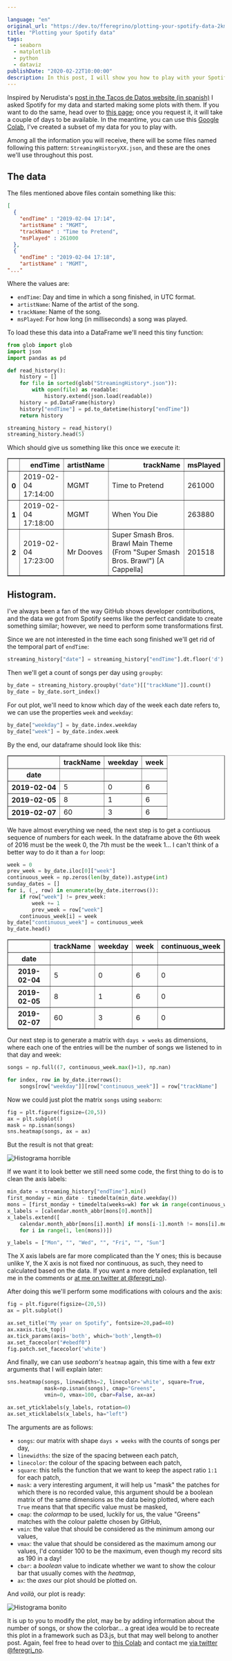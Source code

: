 ```yaml
---

language: "en"
original_url: "https://dev.to/fferegrino/plotting-your-spotify-data-2km8"
title: "Plotting your Spotify data"
tags: 
  - seaborn
  - matplotlib
  - python
  - dataviz
publishDate: "2020-02-22T10:00:00"
description: In this post, I will show you how to play with your Spotify listening data; we will copy a beautiful plot inspired by GitHub.
---
```


Inspired by Nerudista's [post in the Tacos de Datos website (in spanish)](https://tacosdedatos.com/dueno-de-mis-datos-spotify) I asked Spotify for my data and started making some plots with them. If you want to do the same, head over to [this page](https://www.spotify.com/es/account/privacy/); once you request it, it will take a couple of days to be available. In the meantime, you can use this [Google Colab]((https://colab.research.google.com/drive/1dnjCKGllq5v1iEUuoQxbROMG0IXfgoiG)), I've created a subset of my data for you to play with.

Among all the information you will receive, there will be some files named following this pattern: `StreamingHistoryXX.json`, and these are the ones we'll use throughout this post.

## The data 

The files mentioned above files contain something like this:


```json
[
  {
    "endTime" : "2019-02-04 17:14",
    "artistName" : "MGMT",
    "trackName" : "Time to Pretend",
    "msPlayed" : 261000
  },
  {
    "endTime" : "2019-02-04 17:18",
    "artistName" : "MGMT",
"..." 
```  

Where the values are: 

 - `endTime`: Day and time in which a song finished, in UTC format.  
 - `artistName`: Name of the artist of the song.  
 - `trackName`: Name of the song.  
 - `msPlayed`: For how long (in milliseconds) a song was played.  

To load these this data into a DataFrame we'll need this tiny function:

```python
from glob import glob
import json
import pandas as pd

def read_history():
    history = []
    for file in sorted(glob("StreamingHistory*.json")):
        with open(file) as readable:
            history.extend(json.load(readable))
    history = pd.DataFrame(history)
    history["endTime"] = pd.to_datetime(history["endTime"])
    return history

streaming_history = read_history()
streaming_history.head(5)
```

Which should give us something like this once we execute it:  

<table border="1" class="dataframe">
  <thead>
    <tr style="text-align: right;">
      <th></th>
      <th>endTime</th>
      <th>artistName</th>
      <th>trackName</th>
      <th>msPlayed</th>
    </tr>
  </thead>
  <tbody>
    <tr>
      <th>0</th>
      <td>2019-02-04 17:14:00</td>
      <td>MGMT</td>
      <td>Time to Pretend</td>
      <td>261000</td>
    </tr>
    <tr>
      <th>1</th>
      <td>2019-02-04 17:18:00</td>
      <td>MGMT</td>
      <td>When You Die</td>
      <td>263880</td>
    </tr>
    <tr>
      <th>2</th>
      <td>2019-02-04 17:23:00</td>
      <td>Mr Dooves</td>
      <td>Super Smash Bros. Brawl Main Theme (From "Super Smash Bros. Brawl") [A Cappella]</td>
      <td>201518</td>
    </tr>
  </tbody>
</table>  

## Histogram. 

I've always been a fan of the way GitHub shows developer contributions, and the data we got from Spotify seems like the perfect candidate to create something similar; however, we need to perform some transformations first.

Since we are not interested in the time each song finished we'll get rid of the temporal part of `endTime`:  

```python
streaming_history["date"] = streaming_history["endTime"].dt.floor('d')
```

Then we'll get a count of songs per day using `groupby`:  


```python
by_date = streaming_history.groupby("date")[["trackName"]].count()
by_date = by_date.sort_index()
```

For out plot, we'll need to know which day of the week each date refers to, we can use the properties `week` and `weekday`:  

```python
by_date["weekday"] = by_date.index.weekday
by_date["week"] = by_date.index.week
```

By the end, our dataframe should look like this:  

<table border="1" class="dataframe">
  <thead>
    <tr style="text-align: right;">
      <th></th>
      <th>trackName</th>
      <th>weekday</th>
      <th>week</th>
    </tr>
    <tr>
      <th>date</th>
      <th></th>
      <th></th>
      <th></th>
    </tr>
  </thead>
  <tbody>
    <tr>
      <th>2019-02-04</th>
      <td>5</td>
      <td>0</td>
      <td>6</td>
    </tr>
    <tr>
      <th>2019-02-05</th>
      <td>8</td>
      <td>1</td>
      <td>6</td>
    </tr>
    <tr>
      <th>2019-02-07</th>
      <td>60</td>
      <td>3</td>
      <td>6</td>
    </tr>
  </tbody>
</table>  

We have almost everything we need, the next step is to get a contiuous sequence of numbers for each week. In the dataframe above the 6th week of 2016 must be the week 0, the 7th must be the week 1... I can't think of a better way to do it than a `for` loop:  


```python
week = 0
prev_week = by_date.iloc[0]["week"]
continuous_week = np.zeros(len(by_date)).astype(int)
sunday_dates = []
for i, (_, row) in enumerate(by_date.iterrows()):
    if row["week"] != prev_week:
        week += 1
        prev_week = row["week"]
    continuous_week[i] = week
by_date["continuous_week"] = continuous_week 
by_date.head()
```

<table border="1" class="dataframe">
  <thead>
    <tr style="text-align: right;">
      <th></th>
      <th>trackName</th>
      <th>weekday</th>
      <th>week</th>
      <th>continuous_week</th>
    </tr>
    <tr>
      <th>date</th>
      <th></th>
      <th></th>
      <th></th>
      <th></th>
    </tr>
  </thead>
  <tbody>
    <tr>
      <th>2019-02-04</th>
      <td>5</td>
      <td>0</td>
      <td>6</td>
      <td>0</td>
    </tr>
    <tr>
      <th>2019-02-05</th>
      <td>8</td>
      <td>1</td>
      <td>6</td>
      <td>0</td>
    </tr>
    <tr>
      <th>2019-02-07</th>
      <td>60</td>
      <td>3</td>
      <td>6</td>
      <td>0</td>
    </tr>
  </tbody>
</table>  

Our next step is to generate a matrix with `days ✕ weeks` as dimensions, where each one of the entries will be the number of songs we listened to in that day and week:  

```python
songs = np.full((7, continuous_week.max()+1), np.nan)

for index, row in by_date.iterrows():
    songs[row["weekday"]][row["continuous_week"]] = row["trackName"]
```

Now we could just plot the matrix `songs` using `seaborn`:  


```python
fig = plt.figure(figsize=(20,5))
ax = plt.subplot()
mask = np.isnan(songs)
sns.heatmap(songs, ax = ax)
```

But the result is not that great:  

![Histograma horrible](https://dev-to-uploads.s3.amazonaws.com/i/kq4hxl4yddbzsfqt0yl5.png)  

If we want it to look better we still need some code, the first thing to do is to clean the axis labels:  

```python
min_date = streaming_history["endTime"].min()
first_monday = min_date - timedelta(min_date.weekday())
mons = [first_monday + timedelta(weeks=wk) for wk in range(continuous_week.max())]
x_labels = [calendar.month_abbr[mons[0].month]]
x_labels.extend([
    calendar.month_abbr[mons[i].month] if mons[i-1].month != mons[i].month else "" 
    for i in range(1, len(mons))])

y_labels = ["Mon", "", "Wed", "", "Fri", "", "Sun"]
```

The X axis labels are far more complicated than the Y ones; this is because unlike Y, the X axis is not fixed nor continuous, as such, they need to calculated based on the data. If you want a more detailed explanation, tell me in the comments or [at me on twitter at @feregri_no](https://twitter.com/feregri_no)).

After doing this we'll perform some modifications with colours and the axis:  


```python
fig = plt.figure(figsize=(20,5))
ax = plt.subplot()

ax.set_title("My year on Spotify", fontsize=20,pad=40)
ax.xaxis.tick_top()
ax.tick_params(axis='both', which='both',length=0)
ax.set_facecolor("#ebedf0") 
fig.patch.set_facecolor('white')
```

And finally, we can use *seaborn's* `heatmap` again, this time with a few extr arguments that I will explain later:


```python
sns.heatmap(songs, linewidths=2, linecolor='white', square=True,
            mask=np.isnan(songs), cmap="Greens",
            vmin=0, vmax=100, cbar=False, ax=ax)

ax.set_yticklabels(y_labels, rotation=0)
ax.set_xticklabels(x_labels, ha="left")
```

The arguments are as follows:  

 - `songs`: our matrix with shape `days ✕ weeks` with the counts of songs per day,  
 - `linewidths`: the size of the spacing between each patch,  
 - `linecolor`: the colour of the spacing between each patch,  
 - `square`: this tells the function that we want to keep the aspect ratio `1:1` for each patch,
 - `mask`: a very interesting argument, it will help us "mask" the patches for which there is no recorded value, this argument should be a boolean matrix of the same dimensions as the data being plotted, where each `True` means that that specific value must be masked,
 - `cmap`: the *colormap* to be used, luckily for us, the value "Greens" matches with the colour palette chosen by GitHub,  
 - `vmin`: the value that should be considered as the minimum among our values,
 - `vmax`: the value that should be considered as the maximum among our values, I'd consider 100 to be the maximum, even though my record sits as 190 in a day!  
 - `cbar`: a *boolean* value to indicate whether we want to show the colour bar that usually comes with the *heatmap*,  
 - `ax`: the *axes* our plot should be plotted on.  

And *voilà*, our plot is ready:  

![Histograma bonito](https://dev-to-uploads.s3.amazonaws.com/i/jdxkpdasrfc5arj3rnlw.png)

It is up to you to modify the plot, may be by adding information about the number of songs, or show the colorbar... a great idea would be to recreate this plot in a framework such as D3.js, but that may well belong to another post. Again, feel free to head over to [this Colab](https://colab.research.google.com/drive/1dnjCKGllq5v1iEUuoQxbROMG0IXfgoiG) and contact me [via twitter @feregri_no](https://twitter.com/feregri_no).